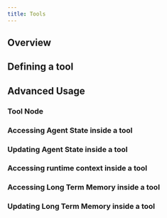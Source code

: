 ```yaml
---
title: Tools
---
```



<AlphaCallout />

## Overview

## Defining a tool

## Advanced Usage

### Tool Node

### Accessing Agent State inside a tool

### Updating Agent State inside a tool

### Accessing runtime context inside a tool

### Accessing Long Term Memory inside a tool

### Updating Long Term Memory inside a tool
